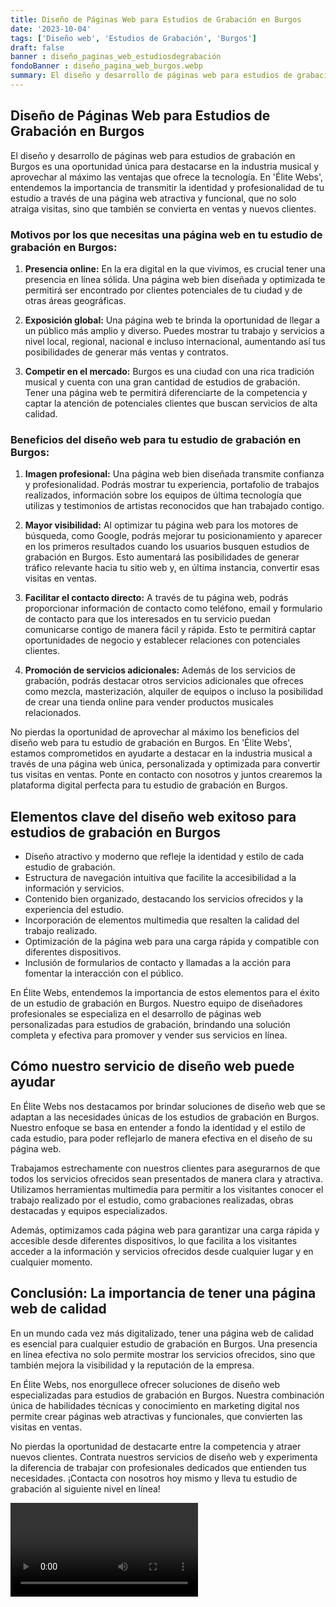 ```yaml
---
title: Diseño de Páginas Web para Estudios de Grabación en Burgos
date: '2023-10-04'
tags: ['Diseño web', 'Estudios de Grabación', 'Burgos']
draft: false
banner : diseño_paginas_web_estudiosdegrabación
fondoBanner : diseño_pagina_web_burgos.webp
summary: El diseño y desarrollo de páginas web para estudios de grabación en Burgos es una oportunidad única para destacarse en la industria musical y aprovechar al máximo las ventajas que ofrece la tecnología. En 'Élite Webs', entendemos la importancia de transmitir la identidad y profesionalidad de tu estudio a través de una página web atractiva y funcional, que no solo atraiga visitas, sino que también se convierta en ventas y nuevos clientes.
---
```


## Diseño de Páginas Web para Estudios de Grabación en Burgos

El diseño y desarrollo de páginas web para estudios de grabación en Burgos es una oportunidad única para destacarse en la industria musical y aprovechar al máximo las ventajas que ofrece la tecnología. En 'Élite Webs', entendemos la importancia de transmitir la identidad y profesionalidad de tu estudio a través de una página web atractiva y funcional, que no solo atraiga visitas, sino que también se convierta en ventas y nuevos clientes.

### Motivos por los que necesitas una página web en tu estudio de grabación en Burgos:

1. **Presencia online:** En la era digital en la que vivimos, es crucial tener una presencia en línea sólida. Una página web bien diseñada y optimizada te permitirá ser encontrado por clientes potenciales de tu ciudad y de otras áreas geográficas.

2. **Exposición global:** Una página web te brinda la oportunidad de llegar a un público más amplio y diverso. Puedes mostrar tu trabajo y servicios a nivel local, regional, nacional e incluso internacional, aumentando así tus posibilidades de generar más ventas y contratos.

3. **Competir en el mercado:** Burgos es una ciudad con una rica tradición musical y cuenta con una gran cantidad de estudios de grabación. Tener una página web te permitirá diferenciarte de la competencia y captar la atención de potenciales clientes que buscan servicios de alta calidad.

### Beneficios del diseño web para tu estudio de grabación en Burgos:

1. **Imagen profesional:** Una página web bien diseñada transmite confianza y profesionalidad. Podrás mostrar tu experiencia, portafolio de trabajos realizados, información sobre los equipos de última tecnología que utilizas y testimonios de artistas reconocidos que han trabajado contigo.

2. **Mayor visibilidad:** Al optimizar tu página web para los motores de búsqueda, como Google, podrás mejorar tu posicionamiento y aparecer en los primeros resultados cuando los usuarios busquen estudios de grabación en Burgos. Esto aumentará las posibilidades de generar tráfico relevante hacia tu sitio web y, en última instancia, convertir esas visitas en ventas.

3. **Facilitar el contacto directo:** A través de tu página web, podrás proporcionar información de contacto como teléfono, email y formulario de contacto para que los interesados en tu servicio puedan comunicarse contigo de manera fácil y rápida. Esto te permitirá captar oportunidades de negocio y establecer relaciones con potenciales clientes.

4. **Promoción de servicios adicionales:** Además de los servicios de grabación, podrás destacar otros servicios adicionales que ofreces como mezcla, masterización, alquiler de equipos o incluso la posibilidad de crear una tienda online para vender productos musicales relacionados.

No pierdas la oportunidad de aprovechar al máximo los beneficios del diseño web para tu estudio de grabación en Burgos. En 'Élite Webs', estamos comprometidos en ayudarte a destacar en la industria musical a través de una página web única, personalizada y optimizada para convertir tus visitas en ventas. Ponte en contacto con nosotros y juntos crearemos la plataforma digital perfecta para tu estudio de grabación en Burgos.

<GifSeo />

<Cta />

## Elementos clave del diseño web exitoso para estudios de grabación en Burgos

- Diseño atractivo y moderno que refleje la identidad y estilo de cada estudio de grabación.
- Estructura de navegación intuitiva que facilite la accesibilidad a la información y servicios.
- Contenido bien organizado, destacando los servicios ofrecidos y la experiencia del estudio.
- Incorporación de elementos multimedia que resalten la calidad del trabajo realizado.
- Optimización de la página web para una carga rápida y compatible con diferentes dispositivos.
- Inclusión de formularios de contacto y llamadas a la acción para fomentar la interacción con el público.

En Élite Webs, entendemos la importancia de estos elementos para el éxito de un estudio de grabación en Burgos. Nuestro equipo de diseñadores profesionales se especializa en el desarrollo de páginas web personalizadas para estudios de grabación, brindando una solución completa y efectiva para promover y vender sus servicios en línea.

## Cómo nuestro servicio de diseño web puede ayudar

En Élite Webs nos destacamos por brindar soluciones de diseño web que se adaptan a las necesidades únicas de los estudios de grabación en Burgos. Nuestro enfoque se basa en entender a fondo la identidad y el estilo de cada estudio, para poder reflejarlo de manera efectiva en el diseño de su página web.

Trabajamos estrechamente con nuestros clientes para asegurarnos de que todos los servicios ofrecidos sean presentados de manera clara y atractiva. Utilizamos herramientas multimedia para permitir a los visitantes conocer el trabajo realizado por el estudio, como grabaciones realizadas, obras destacadas y equipos especializados.

Además, optimizamos cada página web para garantizar una carga rápida y accesible desde diferentes dispositivos, lo que facilita a los visitantes acceder a la información y servicios ofrecidos desde cualquier lugar y en cualquier momento.

## Conclusión: La importancia de tener una página web de calidad

En un mundo cada vez más digitalizado, tener una página web de calidad es esencial para cualquier estudio de grabación en Burgos. Una presencia en línea efectiva no solo permite mostrar los servicios ofrecidos, sino que también mejora la visibilidad y la reputación de la empresa.

En Élite Webs, nos enorgullece ofrecer soluciones de diseño web especializadas para estudios de grabación en Burgos. Nuestra combinación única de habilidades técnicas y conocimiento en marketing digital nos permite crear páginas web atractivas y funcionales, que convierten las visitas en ventas.

No pierdas la oportunidad de destacarte entre la competencia y atraer nuevos clientes. Contrata nuestros servicios de diseño web y experimenta la diferencia de trabajar con profesionales dedicados que entienden tus necesidades. ¡Contacta con nosotros hoy mismo y lleva tu estudio de grabación al siguiente nivel en línea!

<Video />

<CtaBot job='Estudios de Grabación' city='Burgos'/>

<Gmaps query='Burgos+españa+maps' />